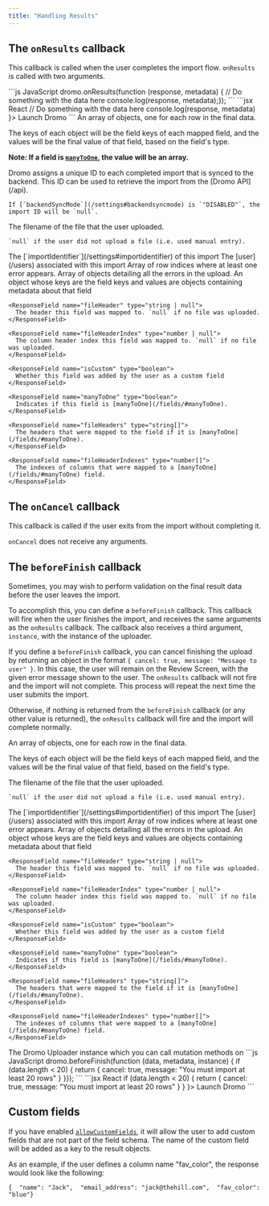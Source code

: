 ```yaml
---
title: "Handling Results"
---
```


## The `onResults` callback[​](#the-onresults-callback "Direct link to the-onresults-callback")

This callback is called when the user completes the import flow. `onResults` is called with two arguments.

<CodeGroup>
  ```js JavaScript
  dromo.onResults(function (response, metadata) {  // Do something with the data here  console.log(response, metadata);});
  ```
  ```jsx React
  <DromoUploader  ...  onResults={(response, metadata) =>    // Do something with the data here    console.log(response, metadata)  }>  Launch Dromo</DromoUploader>
  ```
</CodeGroup>

<ResponseField name="data" type="{ [key: string]: string | boolean | number | null }[]">
  An array of objects, one for each row in the final data.

  The keys of each object will be the field keys of each mapped field, and the values will be the final value of that field, based on the field's type.

  **Note: If a field is [`manyToOne`](/fields#manyToOne), the value will be an array.**
</ResponseField>

<ResponseField name="metadata" type="object">
  <ResponseField name="id" type="string | null">
    Dromo assigns a unique ID to each completed import that is synced to the backend. This ID can be used to retrieve the import from the [Dromo API](/api).

    If [`backendSyncMode`](/settings#backendsyncmode) is `"DISABLED"`, the import ID will be `null`.
  </ResponseField>

  <ResponseField name="filename" type="string | null">
    The filename of the file that the user uploaded.

    `null` if the user did not upload a file (i.e. used manual entry).
  </ResponseField>

  <ResponseField name="importIdentifier" type="string">
    The [`importIdentifier`](/settings#importidentifier) of this import
  </ResponseField>

  <ResponseField name="user" type="User">
    The [user](/users) associated with this import
  </ResponseField>

  <ResponseField name="rowsWithError" type="number[]">
    Array of row indices where at least one error appears.
  </ResponseField>

  <ResponseField name="errors" type="{ rowIndex: number, fieldKey: string, message: string, value: string }[]">
    Array of objects detailing all the errors in the upload.
  </ResponseField>

  <ResponseField name="fields" type="object">
    An object whose keys are the field keys and values are objects containing metadata about that field

    <ResponseField name="fileHeader" type="string | null">
      The header this field was mapped to. `null` if no file was uploaded.
    </ResponseField>

    <ResponseField name="fileHeaderIndex" type="number | null">
      The column header index this field was mapped to. `null` if no file was uploaded.
    </ResponseField>

    <ResponseField name="isCustom" type="boolean">
      Whether this field was added by the user as a custom field
    </ResponseField>

    <ResponseField name="manyToOne" type="boolean">
      Indicates if this field is [manyToOne](/fields/#manyToOne).
    </ResponseField>

    <ResponseField name="fileHeaders" type="string[]">
      The headers that were mapped to the field if it is [manyToOne](/fields/#manyToOne).
    </ResponseField>

    <ResponseField name="fileHeaderIndexes" type="number[]">
      The indexes of columns that were mapped to a [manyToOne](/fields/#manyToOne) field.
    </ResponseField>
  </ResponseField>
</ResponseField>

## The `onCancel` callback[​](#the-oncancel-callback "Direct link to the-oncancel-callback")

This callback is called if the user exits from the import without completing it.

`onCancel` does not receive any arguments.

## The `beforeFinish` callback[​](#the-beforefinish-callback "Direct link to the-beforefinish-callback")

Sometimes, you may wish to perform validation on the final result data before the user leaves the import.

To accomplish this, you can define a `beforeFinish` callback. This callback will fire when the user finishes the import, and receives the same arguments as the `onResults` callback. The callback also receives a third argument, `instance`, with the instance of the uploader.

If you define a `beforeFinish` callback, you can cancel finishing the upload by returning an object in the format `{ cancel: true, message: "Message to user" }`. In this case, the user will remain on the Review Screen, with the given error message shown to the user. The `onResults` callback will not fire and the import will not complete. This process will repeat the next time the user submits the import.

Otherwise, if nothing is returned from the `beforeFinish` callback (or any other value is returned), the `onResults` callback will fire and the import will complete normally.

<ResponseField name="data" type="{ [key: string]: string | boolean | number | null }[]">
  An array of objects, one for each row in the final data.

  The keys of each object will be the field keys of each mapped field, and the values will be the final value of that field, based on the field's type.
</ResponseField>

<ResponseField name="metadata" type="object">
  <ResponseField name="filename" type="string | null">
    The filename of the file that the user uploaded.

    `null` if the user did not upload a file (i.e. used manual entry).
  </ResponseField>

  <ResponseField name="importIdentifier" type="string">
    The [`importIdentifier`](/settings#importidentifier) of this import
  </ResponseField>

  <ResponseField name="user" type="User">
    The [user](/users) associated with this import
  </ResponseField>

  <ResponseField name="rowsWithError" type="number[]">
    Array of row indices where at least one error appears.
  </ResponseField>

  <ResponseField name="errors" type="{ rowIndex: number, fieldKey: string, message: string, value: string }[]">
    Array of objects detailing all the errors in the upload.
  </ResponseField>

  <ResponseField name="fields" type="object">
    An object whose keys are the field keys and values are objects containing metadata about that field

    <ResponseField name="fileHeader" type="string | null">
      The header this field was mapped to. `null` if no file was uploaded.
    </ResponseField>

    <ResponseField name="fileHeaderIndex" type="number | null">
      The column header index this field was mapped to. `null` if no file was uploaded.
    </ResponseField>

    <ResponseField name="isCustom" type="boolean">
      Whether this field was added by the user as a custom field
    </ResponseField>

    <ResponseField name="manyToOne" type="boolean">
      Indicates if this field is [manyToOne](/fields/#manyToOne).
    </ResponseField>

    <ResponseField name="fileHeaders" type="string[]">
      The headers that were mapped to the field if it is [manyToOne](/fields/#manyToOne).
    </ResponseField>

    <ResponseField name="fileHeaderIndexes" type="number[]">
      The indexes of columns that were mapped to a [manyToOne](/fields/#manyToOne) field.
    </ResponseField>
  </ResponseField>
</ResponseField>

<ResponseField name="instance" type="DromoUploader">
  The Dromo Uploader instance which you can call mutation methods on
</ResponseField>

<CodeGroup>
  ```js JavaScript
  dromo.beforeFinish(function (data, metadata, instance) {  if (data.length < 20) {    return { cancel: true, message: "You must import at least 20 rows" }  }});
  ```
  ```jsx React
  <DromoUploader  ...  beforeFinish={(data, metadata, instance) =>    if (data.length < 20) {      return { cancel: true, message: "You must import at least 20 rows" }    }  }>  Launch Dromo</DromoUploader>
  ```
</CodeGroup>

## Custom fields[​](#custom-fields "Direct link to Custom fields")

If you have enabled [`allowCustomFields`](/settings#allowcustomfields), it will allow the user to add custom fields that are not part of the field schema. The name of the custom field will be added as a key to the result objects.

As an example, if the user defines a column name "fav\_color", the response would look like the following:

```
{  "name": "Jack",  "email_address": "jack@thehill.com",  "fav_color": "blue"}
```
